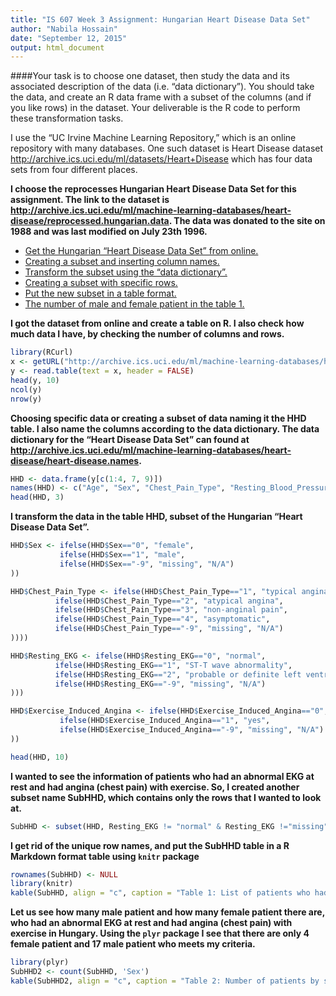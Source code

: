 ```yaml
---
title: "IS 607 Week 3 Assignment: Hungarian Heart Disease Data Set"
author: "Nabila Hossain"
date: "September 12, 2015"
output: html_document
---
```


####Your task is to choose one dataset, then study the data and its associated description of the data (i.e. "data dictionary"). You should take the data, and create an R data frame with a subset of the columns (and if you like rows) in the dataset. Your deliverable is the R code to perform these transformation tasks.
  
    
I use the "UC Irvine Machine Learning Repository," which is an online repository with many databases. One such dataset is Heart Disease dataset <http://archive.ics.uci.edu/ml/datasets/Heart+Disease> which has four data sets from four different places. 

__I choose the reprocesses Hungarian Heart Disease Data Set for this assignment. The link to the dataset is <http://archive.ics.uci.edu/ml/machine-learning-databases/heart-disease/reprocessed.hungarian.data>. The data was donated to the site on 1988 and was last modified on July 23th 1996.__  

* [Get the Hungarian "Heart Disease Data Set" from online.](#1)
* [Creating a subset and inserting column names.](#2)
* [Transform the subset using the "data dictionary".](#3)
* [Creating a subset with specific rows.](#4)
* [Put the new subset in a table format.](#5)
* [The number of male and female patient in the table 1.](#6)


__<a name="1"/>I got the dataset from online and create a table on R. I also check how much data I have, by checking the number of columns and rows.__

```r
library(RCurl)
x <- getURL("http://archive.ics.uci.edu/ml/machine-learning-databases/heart-disease/reprocessed.hungarian.data")
y <- read.table(text = x, header = FALSE)
head(y, 10)
ncol(y)
nrow(y)
```


__<a name="2"/> Choosing specific data or creating a subset of data naming it the HHD table. I also name the columns according to the data dictionary. The data dictionary for the "Heart Disease Data Set" can found at <http://archive.ics.uci.edu/ml/machine-learning-databases/heart-disease/heart-disease.names>.__


```r
HHD <- data.frame(y[c(1:4, 7, 9)])
names(HHD) <- c("Age", "Sex", "Chest_Pain_Type", "Resting_Blood_Pressure", "Resting_EKG", "Exercise_Induced_Angina")
head(HHD, 3)
```

  
__<a name="3"/> I transform the data in the table HHD, subset of the Hungarian "Heart Disease Data Set".__

```r
HHD$Sex <- ifelse(HHD$Sex=="0", "female", 
           ifelse(HHD$Sex=="1", "male", 
           ifelse(HHD$Sex=="-9", "missing", "N/A")
))

HHD$Chest_Pain_Type <- ifelse(HHD$Chest_Pain_Type=="1", "typical angina", 
          ifelse(HHD$Chest_Pain_Type=="2", "atypical angina", 
          ifelse(HHD$Chest_Pain_Type=="3", "non-anginal pain", 
          ifelse(HHD$Chest_Pain_Type=="4", "asymptomatic",  
          ifelse(HHD$Chest_Pain_Type=="-9", "missing", "N/A")
))))

HHD$Resting_EKG <- ifelse(HHD$Resting_EKG=="0", "normal", 
          ifelse(HHD$Resting_EKG=="1", "ST-T wave abnormality", 
          ifelse(HHD$Resting_EKG=="2", "probable or definite left ventricular hypertrophy", 
          ifelse(HHD$Resting_EKG=="-9", "missing", "N/A")
)))

HHD$Exercise_Induced_Angina <- ifelse(HHD$Exercise_Induced_Angina=="0", "no", 
           ifelse(HHD$Exercise_Induced_Angina=="1", "yes", 
           ifelse(HHD$Exercise_Induced_Angina=="-9", "missing", "N/A")
))

head(HHD, 10)
```

__<a name="4"/>I wanted to see the information of patients who had an abnormal EKG at rest and had angina (chest pain) with exercise. So, I created another subset name SubHHD, which contains only the rows that I wanted to look at.__

```r
SubHHD <- subset(HHD, Resting_EKG != "normal" & Resting_EKG !="missing" & Exercise_Induced_Angina == "yes" )
```

__<a name="5"/>I get rid of the unique row names, and put the SubHHD table in a R Markdown format table using `knitr` package__

```r
rownames(SubHHD) <- NULL
library(knitr)
kable(SubHHD, align = "c", caption = "Table 1: List of patients who had an abnormal EKG at rest and had angina with exercise.")
```

__<a name="6"/>Let us see how many male patient and how many female patient there are, who had an abnormal EKG at rest and had angina (chest pain) with exercise in Hungary. Using the `plyr` package I see that there are only 4 female patient and 17 male patient who meets my criteria.__

```r
library(plyr)
SubHHD2 <- count(SubHHD, 'Sex')
kable(SubHHD2, align = "c", caption = "Table 2: Number of patients by sex in table 1.")
```

